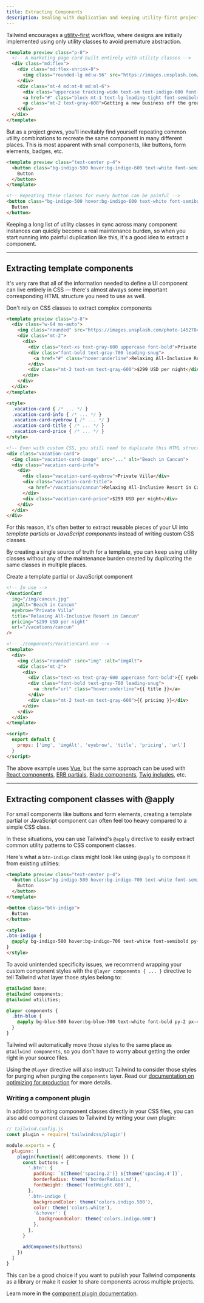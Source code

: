 ```yaml
---
title: Extracting Components
description: Dealing with duplication and keeping utility-first projects maintainable.
---
```



Tailwind encourages a [utility-first](/docs/utility-first) workflow, where designs are initially implemented using only utility classes to avoid premature abstraction.

```html
<template preview class="p-8">
  <!-- A marketing page card built entirely with utility classes -->
  <div class="md:flex">
    <div class="md:flex-shrink-0">
      <img class="rounded-lg md:w-56" src="https://images.unsplash.com/photo-1556740738-b6a63e27c4df?ixlib=rb-1.2.1&ixid=eyJhcHBfaWQiOjEyMDd9&auto=format&fit=crop&w=448&q=80" width="448" height="299" alt="Woman paying for a purchase">
    </div>
    <div class="mt-4 md:mt-0 md:ml-6">
      <div class="uppercase tracking-wide text-sm text-indigo-600 font-bold">Marketing</div>
      <a href="#" class="block mt-1 text-lg leading-tight font-semibold text-gray-900 hover:underline">Finding customers for your new business</a>
      <p class="mt-2 text-gray-600">Getting a new business off the ground is a lot of hard work. Here are five ideas you can use to find your first customers.</p>
    </div>
  </div>
</template>
```

But as a project grows, you'll inevitably find yourself repeating common utility combinations to recreate the same component in many different places. This is most apparent with small components, like buttons, form elements, badges, etc.

```html
<template preview class="text-center p-4">
  <button class="bg-indigo-500 hover:bg-indigo-600 text-white font-semibold py-2 px-5 rounded-md">
    Button
  </button>
</template>

<!-- Repeating these classes for every button can be painful -->
<button class="bg-indigo-500 hover:bg-indigo-600 text-white font-semibold py-2 px-5 rounded-md">
  Button
</button>
```

Keeping a long list of utility classes in sync across many component instances can quickly become a real maintenance burden, so when you start running into painful duplication like this, it's a good idea to extract a component.

---

## Extracting template components

It's very rare that all of the information needed to define a UI component can live entirely in CSS — there's almost always some important corresponding HTML structure you need to use as well.

<TipBad>Don't rely on CSS classes to extract complex components</TipBad>

```html
<template preview class="p-8">
  <div class="w-64 mx-auto">
    <img class="rounded" src="https://images.unsplash.com/photo-1452784444945-3f422708fe5e?ixlib=rb-1.2.1&ixid=eyJhcHBfaWQiOjEyMDd9&auto=format&fit=crop&w=512&q=80" width="512" height="341" alt="Beach">
    <div class="mt-2">
      <div>
        <div class="text-xs text-gray-600 uppercase font-bold">Private Villa</div>
        <div class="font-bold text-gray-700 leading-snug">
          <a href="#" class="hover:underline">Relaxing All-Inclusive Resort in Cancun</a>
        </div>
        <div class="mt-2 text-sm text-gray-600">$299 USD per night</div>
      </div>
    </div>
  </div>
</template>

<style>
  .vacation-card { /* ... */ }
  .vacation-card-info { /* ... */ }
  .vacation-card-eyebrow { /* ... */ }
  .vacation-card-title { /* ... */ }
  .vacation-card-price { /* ... */ }
</style>

<!-- Even with custom CSS, you still need to duplicate this HTML structure -->
<div class="vacation-card">
  <img class="vacation-card-image" src="..." alt="Beach in Cancun">
  <div class="vacation-card-info">
    <div>
      <div class="vacation-card-eyebrow">Private Villa</div>
      <div class="vacation-card-title">
        <a href="/vacations/cancun">Relaxing All-Inclusive Resort in Cancun</a>
      </div>
      <div class="vacation-card-price">$299 USD per night</div>
    </div>
  </div>
</div>
```

For this reason, it's often better to extract reusable pieces of your UI into _template partials_ or _JavaScript components_ instead of writing custom CSS classes.

By creating a single source of truth for a template, you can keep using utility classes without any of the maintenance burden created by duplicating the same classes in multiple places.

<TipGood>Create a template partial or JavaScript component</TipGood>

```html
<!-- In use -->
<VacationCard
  img="/img/cancun.jpg"
  imgAlt="Beach in Cancun"
  eyebrow="Private Villa"
  title="Relaxing All-Inclusive Resort in Cancun"
  pricing="$299 USD per night"
  url="/vacations/cancun"
/>

<!-- ./components/VacationCard.vue -->
<template>
  <div>
    <img class="rounded" :src="img" :alt="imgAlt">
    <div class="mt-2">
      <div>
        <div class="text-xs text-gray-600 uppercase font-bold">{{ eyebrow }}</div>
        <div class="font-bold text-gray-700 leading-snug">
          <a :href="url" class="hover:underline">{{ title }}</a>
        </div>
        <div class="mt-2 text-sm text-gray-600">{{ pricing }}</div>
      </div>
    </div>
  </div>
</template>

<script>
  export default {
    props: ['img', 'imgAlt', 'eyebrow', 'title', 'pricing', 'url']
  }
</script>
```

The above example uses [Vue](https://vuejs.org/v2/guide/components.html), but the same approach can be used with [React components](https://reactjs.org/docs/components-and-props.html), [ERB partials](https://guides.rubyonrails.org/v5.2/layouts_and_rendering.html#using-partials), [Blade components](https://laravel.com/docs/5.8/blade#components-and-slots), [Twig includes](https://twig.symfony.com/doc/2.x/templates.html#including-other-templates), etc.

---

## Extracting component classes with @apply

For small components like buttons and form elements, creating a template partial or JavaScript component can often feel too heavy compared to a simple CSS class.

In these situations, you can use Tailwind's `@apply` directive to easily extract common utility patterns to CSS component classes.

Here's what a `btn-indigo` class might look like using `@apply` to compose it from existing utilities:

```html
<template preview class="text-center p-4">
  <button class="bg-indigo-500 hover:bg-indigo-700 text-white font-semibold py-2 px-5 rounded-md">
    Button
  </button>
</template>

<button class="btn-indigo">
  Button
</button>

<style>
.btn-indigo {
  @apply bg-indigo-500 hover:bg-indigo-700 text-white font-semibold py-2 px-5 rounded-md;
}
</style>
```

To avoid unintended specificity issues, we recommend wrapping your custom component styles with the `@layer components { ... }` directive to tell Tailwind what layer those styles belong to:

```css
@tailwind base;
@tailwind components;
@tailwind utilities;

@layer components {
  .btn-blue {
    @apply bg-blue-500 hover:bg-blue-700 text-white font-bold py-2 px-4 rounded;
  }
}
```

Tailwind will automatically move those styles to the same place as `@tailwind components`, so you don't have to worry about getting the order right in your source files.

Using the `@layer` directive will also instruct Tailwind to consider those styles for purging when purging the `components` layer. Read our [documentation on optimizing for production](/docs/optimizing-for-production) for more details.

### Writing a component plugin

In addition to writing component classes directly in your CSS files, you can also add component classes to Tailwind by writing your own plugin:

```js
// tailwind.config.js
const plugin = require('tailwindcss/plugin')

module.exports = {
  plugins: [
    plugin(function({ addComponents, theme }) {
      const buttons = {
        '.btn': {
          padding: `${theme('spacing.2')} ${theme('spacing.4')}`,
          borderRadius: theme('borderRadius.md'),
          fontWeight: theme('fontWeight.600'),
        },
        '.btn-indigo {
          backgroundColor: theme('colors.indigo.500'),
          color: theme('colors.white'),
          '&:hover': {
            backgroundColor: theme('colors.indigo.600')
          },
        },
      }

      addComponents(buttons)
    })
  ]
}
```

This can be a good choice if you want to publish your Tailwind components as a library or make it easier to share components across multiple projects.

Learn more in the [component plugin documentation](/docs/plugins#adding-components).
